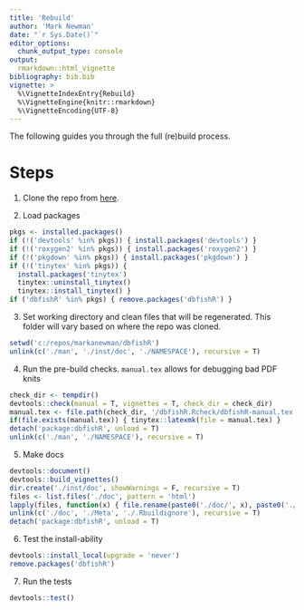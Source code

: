 ```yaml
---
title: 'Rebuild'
author: 'Mark Newman'
date: "`r Sys.Date()`"
editor_options: 
  chunk_output_type: console
output:
  rmarkdown::html_vignette
bibliography: bib.bib
vignette: >
  %\VignetteIndexEntry{Rebuild}
  %\VignetteEngine{knitr::rmarkdown}
  %\VignetteEncoding{UTF-8}
---
```


The following guides you through the full (re)build process.

# Steps

1. Clone the repo from [here](https://github.com/markanewman/dbfishR).

2. Load packages

```r
pkgs <- installed.packages()
if (!('devtools' %in% pkgs)) { install.packages('devtools') }
if (!('roxygen2' %in% pkgs)) { install.packages('roxygen2') }
if (!('pkgdown' %in% pkgs)) { install.packages('pkgdown') }
if (!('tinytex' %in% pkgs)) {
  install.packages('tinytex')
  tinytex::uninstall_tinytex()
  tinytex::install_tinytex() }
if ('dbfishR' %in% pkgs) { remove.packages('dbfishR') }
```

3. Set working directory and clean files that will be regenerated.
   This folder will vary based on where the repo was cloned.

```r
setwd('c:/repos/markanewman/dbfishR')
unlink(c('./man', './inst/doc', './NAMESPACE'), recursive = T)
```

4. Run the pre-build checks.
   `manual.tex` allows for debugging bad PDF knits

```r
check_dir <- tempdir()
devtools::check(manual = T, vignettes = T, check_dir = check_dir)
manual.tex <- file.path(check_dir, '/dbfishR.Rcheck/dbfishR-manual.tex')
if(file.exists(manual.tex)) { tinytex::latexmk(file = manual.tex) }
detach('package:dbfishR', unload = T)
unlink(c('./man', './NAMESPACE'), recursive = T)
```

5. Make docs

```r
devtools::document()
devtools::build_vignettes()
dir.create('./inst/doc', showWarnings = F, recursive = T)
files <- list.files('./doc', pattern = 'html')
lapply(files, function(x) { file.rename(paste0('./doc/', x), paste0('./inst/doc/', x)) } )
unlink(c('./doc', './Meta', './.Rbuildignore'), recursive = T)
detach('package:dbfishR', unload = T)
```

6. Test the install-ability

```r
devtools::install_local(upgrade = 'never')
remove.packages('dbfishR')
```

7. Run the tests

```r
devtools::test()
```

